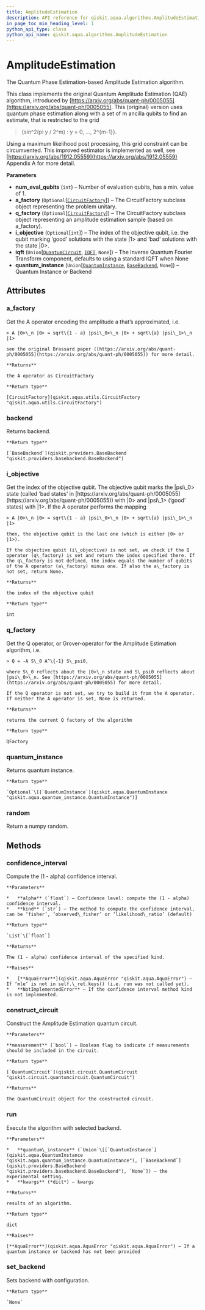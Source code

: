 ```yaml
---
title: AmplitudeEstimation
description: API reference for qiskit.aqua.algorithms.AmplitudeEstimation
in_page_toc_min_heading_level: 1
python_api_type: class
python_api_name: qiskit.aqua.algorithms.AmplitudeEstimation
---
```


# AmplitudeEstimation

<Class id="qiskit.aqua.algorithms.AmplitudeEstimation" github="https://github.com/qiskit-community/qiskit-aqua/tree/stable/0.7/qiskit/aqua/algorithms/amplitude_estimators/ae.py" signature="AmplitudeEstimation(num_eval_qubits, a_factory=None, q_factory=None, i_objective=None, iqft=None, quantum_instance=None)">
  The Quantum Phase Estimation-based Amplitude Estimation algorithm.

  This class implements the original Quantum Amplitude Estimation (QAE) algorithm, introduced by [https://arxiv.org/abs/quant-ph/0005055](https://arxiv.org/abs/quant-ph/0005055). This (original) version uses quantum phase estimation along with a set of m ancilla qubits to find an estimate, that is restricted to the grid

  > \{sin^2(pi y / 2^m) : y = 0, …, 2^\{m-1}}.

  Using a maximum likelihood post processing, this grid constraint can be circumvented. This improved estimator is implemented as well, see [https://arxiv.org/abs/1912.05559](https://arxiv.org/abs/1912.05559) Appendix A for more detail.

  **Parameters**

  *   **num\_eval\_qubits** (`int`) – Number of evaluation qubits, has a min. value of 1.
  *   **a\_factory** (`Optional`\[[`CircuitFactory`](qiskit.aqua.utils.CircuitFactory "qiskit.aqua.utils.circuit_factory.CircuitFactory")]) – The CircuitFactory subclass object representing the problem unitary.
  *   **q\_factory** (`Optional`\[[`CircuitFactory`](qiskit.aqua.utils.CircuitFactory "qiskit.aqua.utils.circuit_factory.CircuitFactory")]) – The CircuitFactory subclass object representing an amplitude estimation sample (based on a\_factory).
  *   **i\_objective** (`Optional`\[`int`]) – The index of the objective qubit, i.e. the qubit marking ‘good’ solutions with the state |1> and ‘bad’ solutions with the state |0>.
  *   **iqft** (`Union`\[[`QuantumCircuit`](qiskit.circuit.QuantumCircuit "qiskit.circuit.quantumcircuit.QuantumCircuit"), [`IQFT`](qiskit.aqua.components.iqfts.IQFT "qiskit.aqua.components.iqfts.iqft.IQFT"), `None`]) – The Inverse Quantum Fourier Transform component, defaults to using a standard IQFT when None
  *   **quantum\_instance** (`Union`\[[`QuantumInstance`](qiskit.aqua.QuantumInstance "qiskit.aqua.quantum_instance.QuantumInstance"), [`BaseBackend`](qiskit.providers.BaseBackend "qiskit.providers.basebackend.BaseBackend"), `None`]) – Quantum Instance or Backend

  ## Attributes

  ### a\_factory

  <Attribute id="qiskit.aqua.algorithms.AmplitudeEstimation.a_factory">
    Get the A operator encoding the amplitude a that’s approximated, i.e.

    > A |0>\_n |0> = sqrt\{1 - a} |psi\_0>\_n |0> + sqrt\{a} |psi\_1>\_n |1>

    see the original Brassard paper ([https://arxiv.org/abs/quant-ph/0005055](https://arxiv.org/abs/quant-ph/0005055)) for more detail.

    **Returns**

    the A operator as CircuitFactory

    **Return type**

    [CircuitFactory](qiskit.aqua.utils.CircuitFactory "qiskit.aqua.utils.CircuitFactory")
  </Attribute>

  ### backend

  <Attribute id="qiskit.aqua.algorithms.AmplitudeEstimation.backend" signature="qiskit.providers.basebackend.BaseBackend">
    Returns backend.

    **Return type**

    [`BaseBackend`](qiskit.providers.BaseBackend "qiskit.providers.basebackend.BaseBackend")
  </Attribute>

  ### i\_objective

  <Attribute id="qiskit.aqua.algorithms.AmplitudeEstimation.i_objective">
    Get the index of the objective qubit. The objective qubit marks the |psi\_0> state (called ‘bad states’ in [https://arxiv.org/abs/quant-ph/0005055](https://arxiv.org/abs/quant-ph/0005055)) with |0> and |psi\_1> (‘good’ states) with |1>. If the A operator performs the mapping

    > A |0>\_n |0> = sqrt\{1 - a} |psi\_0>\_n |0> + sqrt\{a} |psi\_1>\_n |1>

    then, the objective qubit is the last one (which is either |0> or |1>).

    If the objective qubit (i\_objective) is not set, we check if the Q operator (q\_factory) is set and return the index specified there. If the q\_factory is not defined, the index equals the number of qubits of the A operator (a\_factory) minus one. If also the a\_factory is not set, return None.

    **Returns**

    the index of the objective qubit

    **Return type**

    int
  </Attribute>

  ### q\_factory

  <Attribute id="qiskit.aqua.algorithms.AmplitudeEstimation.q_factory">
    Get the Q operator, or Grover-operator for the Amplitude Estimation algorithm, i.e.

    > Q = -A S\_0 A^\{-1} S\_psi0,

    where S\_0 reflects about the |0>\_n state and S\_psi0 reflects about |psi\_0>\_n. See [https://arxiv.org/abs/quant-ph/0005055](https://arxiv.org/abs/quant-ph/0005055) for more detail.

    If the Q operator is not set, we try to build it from the A operator. If neither the A operator is set, None is returned.

    **Returns**

    returns the current Q factory of the algorithm

    **Return type**

    QFactory
  </Attribute>

  ### quantum\_instance

  <Attribute id="qiskit.aqua.algorithms.AmplitudeEstimation.quantum_instance" signature="Union[None, qiskit.aqua.quantum_instance.QuantumInstance]">
    Returns quantum instance.

    **Return type**

    `Optional`\[[`QuantumInstance`](qiskit.aqua.QuantumInstance "qiskit.aqua.quantum_instance.QuantumInstance")]
  </Attribute>

  ### random

  <Attribute id="qiskit.aqua.algorithms.AmplitudeEstimation.random">
    Return a numpy random.
  </Attribute>

  ## Methods

  ### confidence\_interval

  <Function id="qiskit.aqua.algorithms.AmplitudeEstimation.confidence_interval" signature="AmplitudeEstimation.confidence_interval(alpha, kind='likelihood_ratio')">
    Compute the (1 - alpha) confidence interval.

    **Parameters**

    *   **alpha** (`float`) – Confidence level: compute the (1 - alpha) confidence interval.
    *   **kind** (`str`) – The method to compute the confidence interval, can be ‘fisher’, ‘observed\_fisher’ or ‘likelihood\_ratio’ (default)

    **Return type**

    `List`\[`float`]

    **Returns**

    The (1 - alpha) confidence interval of the specified kind.

    **Raises**

    *   [**AquaError**](qiskit.aqua.AquaError "qiskit.aqua.AquaError") – If ‘mle’ is not in self.\_ret.keys() (i.e. run was not called yet).
    *   **NotImplementedError** – If the confidence interval method kind is not implemented.
  </Function>

  ### construct\_circuit

  <Function id="qiskit.aqua.algorithms.AmplitudeEstimation.construct_circuit" signature="AmplitudeEstimation.construct_circuit(measurement=False)">
    Construct the Amplitude Estimation quantum circuit.

    **Parameters**

    **measurement** (`bool`) – Boolean flag to indicate if measurements should be included in the circuit.

    **Return type**

    [`QuantumCircuit`](qiskit.circuit.QuantumCircuit "qiskit.circuit.quantumcircuit.QuantumCircuit")

    **Returns**

    The QuantumCircuit object for the constructed circuit.
  </Function>

  ### run

  <Function id="qiskit.aqua.algorithms.AmplitudeEstimation.run" signature="AmplitudeEstimation.run(quantum_instance=None, **kwargs)">
    Execute the algorithm with selected backend.

    **Parameters**

    *   **quantum\_instance** (`Union`\[[`QuantumInstance`](qiskit.aqua.QuantumInstance "qiskit.aqua.quantum_instance.QuantumInstance"), [`BaseBackend`](qiskit.providers.BaseBackend "qiskit.providers.basebackend.BaseBackend"), `None`]) – the experimental setting.
    *   **kwargs** (*dict*) – kwargs

    **Returns**

    results of an algorithm.

    **Return type**

    dict

    **Raises**

    [**AquaError**](qiskit.aqua.AquaError "qiskit.aqua.AquaError") – If a quantum instance or backend has not been provided
  </Function>

  ### set\_backend

  <Function id="qiskit.aqua.algorithms.AmplitudeEstimation.set_backend" signature="AmplitudeEstimation.set_backend(backend, **kwargs)">
    Sets backend with configuration.

    **Return type**

    `None`
  </Function>
</Class>

